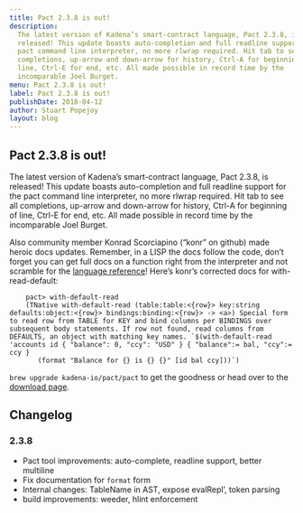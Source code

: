 ```yaml
---
title: Pact 2.3.8 is out!
description:
  The latest version of Kadena’s smart-contract language, Pact 2.3.8, is
  released! This update boasts auto-completion and full readline support for the
  pact command line interpreter, no more rlwrap required. Hit tab to see all
  completions, up-arrow and down-arrow for history, Ctrl-A for beginning of
  line, Ctrl-E for end, etc. All made possible in record time by the
  incomparable Joel Burget.
menu: Pact 2.3.8 is out!
label: Pact 2.3.8 is out!
publishDate: 2018-04-12
author: Stuart Popejoy
layout: blog
---
```


## Pact 2.3.8 is out!

The latest version of Kadena’s smart-contract language, Pact 2.3.8, is released!
This update boasts auto-completion and full readline support for the pact
command line interpreter, no more rlwrap required. Hit tab to see all
completions, up-arrow and down-arrow for history, Ctrl-A for beginning of line,
Ctrl-E for end, etc. All made possible in record time by the incomparable Joel
Burget.

Also community member Konrad Scorciapino (“konr” on github) made heroic docs
updates. Remember, in a LISP the docs follow the code, don’t forget you can get
full docs on a function right from the interpreter and not scramble for the
[language reference](http://pact-language.readthedocs.io/en/latest/)! Here’s
konr’s corrected docs for with-read-default:

```pact
    pact> with-default-read
    (TNative with-default-read (table:table:<{row}> key:string defaults:object:<{row}> bindings:binding:<{row}> -> <a>) Special form to read row from TABLE for KEY and bind columns per BINDINGS over subsequent body statements. If row not found, read columns from DEFAULTS, an object with matching key names. `$(with-default-read 'accounts id { "balance": 0, "ccy": "USD" } { "balance":= bal, "ccy":= ccy }
       (format "Balance for {} is {} {}" [id bal ccy]))`)
```

`brew upgrade kadena-io/pact/pact` to get the goodness or head over to the
[download page](/docs/pact).

## Changelog

### 2.3.8

- Pact tool improvements: auto-complete, readline support, better multiline
- Fix documentation for `format` form
- Internal changes: TableName in AST, expose evalRepl’, token parsing
- build improvements: weeder, hlint enforcement
